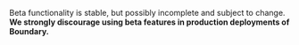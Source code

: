 <Note title="Beta feature">

Beta functionality is stable, but possibly incomplete and subject to change.
**We strongly discourage using beta features in production deployments of Boundary.**

</Note>